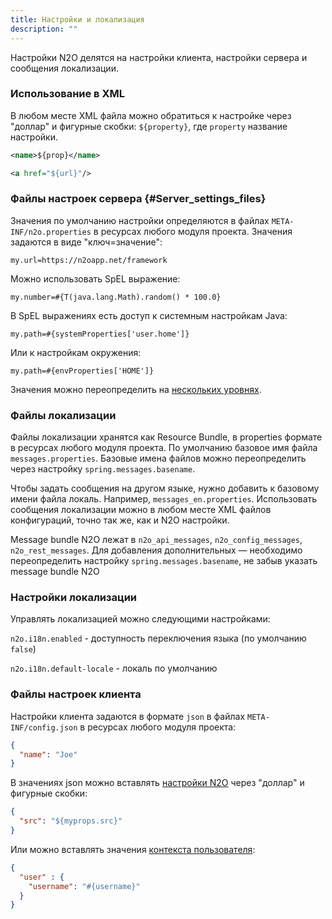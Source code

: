 ```yaml
---
title: Настройки и локализация
description: ""
---
```


Настройки N2O делятся на настройки клиента, настройки сервера и сообщения локализации.

### Использование в XML

В любом месте XML файла можно обратиться к настройке через "доллар"
и фигурные скобки: `${property}`, где `property` название настройки.

```xml title="Использование настройки в элементе XML"
<name>${prop}</name>
```

```xml title="Использование настройки в атрибуте XML"
<a href="${url}"/>
```

### Файлы настроек сервера {#Server_settings_files}

Значения по умолчанию настройки определяются в файлах `META-INF/n2o.properties`
в ресурсах любого модуля проекта.
Значения задаются в виде "ключ=значение":

```
my.url=https://n2oapp.net/framework
```

Можно использовать SpEL выражение:

```
my.number=#{T(java.lang.Math).random() * 100.0}
```

В SpEL выражениях есть доступ к системным настройкам Java:

```
my.path=#{systemProperties['user.home']}
```

Или к настройкам окружения:

```
my.path=#{envProperties['HOME']}
```

Значения можно переопределить на [нескольких уровнях](https://docs.spring.io/spring-boot/docs/current/reference/html/boot-features-external-config.html).

### Файлы локализации

Файлы локализации хранятся как Resource Bundle,
в properties формате в ресурсах любого модуля проекта.
По умолчанию базовое имя файла `messages.properties`.
Базовые имена файлов можно переопределить через настройку `spring.messages.basename`.

Чтобы задать сообщения на другом языке, нужно добавить к базовому имени файла локаль.
Например, `messages_en.properties`.
Использовать сообщения локализации можно в любом месте XML файлов конфигураций,
точно так же, как и N2O настройки.

Message bundle N2O лежат в `n2o_api_messages`, `n2o_config_messages`, `n2o_rest_messages`.
Для добавления дополнительных — необходимо переопределить настройку `spring.messages.basename`,
не забыв указать message bundle N2O

### Настройки локализации

Управлять локализацией можно следующими настройками:

`n2o.i18n.enabled` - доступность переключения языка (по умолчанию `false`)

`n2o.i18n.default-locale` - локаль по умолчанию

### Файлы настроек клиента

Настройки клиента задаются в формате `json` в файлах `META-INF/config.json`
в ресурсах любого модуля проекта:

```json title="Настройки клиента"
{
  "name": "Joe"
}

```
В значениях json можно вставлять [настройки N2O](#Server_settings_files) через "доллар" и фигурные скобки:

```json
{
  "src": "${myprops.src}"
}
```

Или можно вставлять значения [контекста пользователя](../manual/context):

```json
{
  "user" : {
    "username": "#{username}"
  }
}
```
